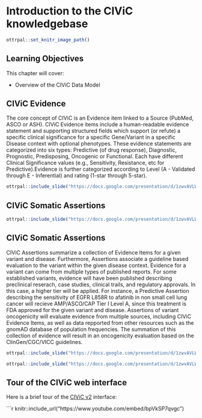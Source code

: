 # Introduction to the CIViC knowledgebase

```r
ottrpal::set_knitr_image_path()
```

## Learning Objectives

This chapter will cover:  

- Overview of the CIViC Data Model

## CIViC Evidence

The core concept of CIViC is an Evidence item linked to a Source (PubMed, ASCO or ASH). CIViC Evidence items include a human-readable evidence statement and supporting structured fields which support (or refute) a specific clinical significance for a specific Gene/Variant in a specific Disease context with optional phenotypes. These evidence statements are categorized into six types: Predictive (of drug response), Diagnostic, Prognostic, Predisposing, Oncogenic or Functional. Each have different Clinical Significance values (e.g., Sensitivity, Resistance, etc for Predictive).Evidence is further categorized according to Level (A - Validated through E - Inferential) and rating (1-star through 5-star). 

```r
ottrpal::include_slide("https://docs.google.com/presentation/d/1zwvAVLWpN2mKrJLgo5ZcAuSKQrHZ8zunIYHLe-w6bBo/edit#slide=id.g22509046821_0_14")
```
## CIViC Somatic Assertions

```r
ottrpal::include_slide("https://docs.google.com/presentation/d/1zwvAVLWpN2mKrJLgo5ZcAuSKQrHZ8zunIYHLe-w6bBo/edit#slide=id.g22509046821_0_14")
```

## CIViC Somatic Assertions

CIViC Assertions summarize a collection of Evidence Items for a given variant and disease. Furthermore, Assertions associate a guideline based evaluation to the variant within the given disease context. Evidence for a variant can come from multiple types of published reports. For some established variants, evidence will have been published describing preclinical reserach, case studies, clinical trails, and regulatory approvals. In this case, a higher tier will be applied. For instance, a Predictive Assertion describing the sensitivity of EGFR L858R to afatinib in non small cell lung cancer will recieve AMP/ASCO/CAP Tier I Level A, since this treatment is FDA approved for the given variant and disease. Assertions of variant oncogenicity will evaluate evidence from multiple sources, including CIViC Evidence Items, as well as data repported from other resources such as the gnomAD database of population frequencies. The summation of this collection of evidence will result in an oncogenicity evaluation based on the ClinGen/CGC/VICC guidelines.   

```r
ottrpal::include_slide("https://docs.google.com/presentation/d/1zwvAVLWpN2mKrJLgo5ZcAuSKQrHZ8zunIYHLe-w6bBo/edit#slide=id.g28106c9f66a_0_10")
```

```r
ottrpal::include_slide("https://docs.google.com/presentation/d/1zwvAVLWpN2mKrJLgo5ZcAuSKQrHZ8zunIYHLe-w6bBo/edit#slide=id.g28106c9f66a_0_13")
```

## Tour of the CIViC web interface

Here is a brief tour of the [CIViC v2](https://civicdb.org){target="_blank"} interface:
 
```r
knitr::include_url("https://www.youtube.com/embed/bpVkSP7qvgc")
